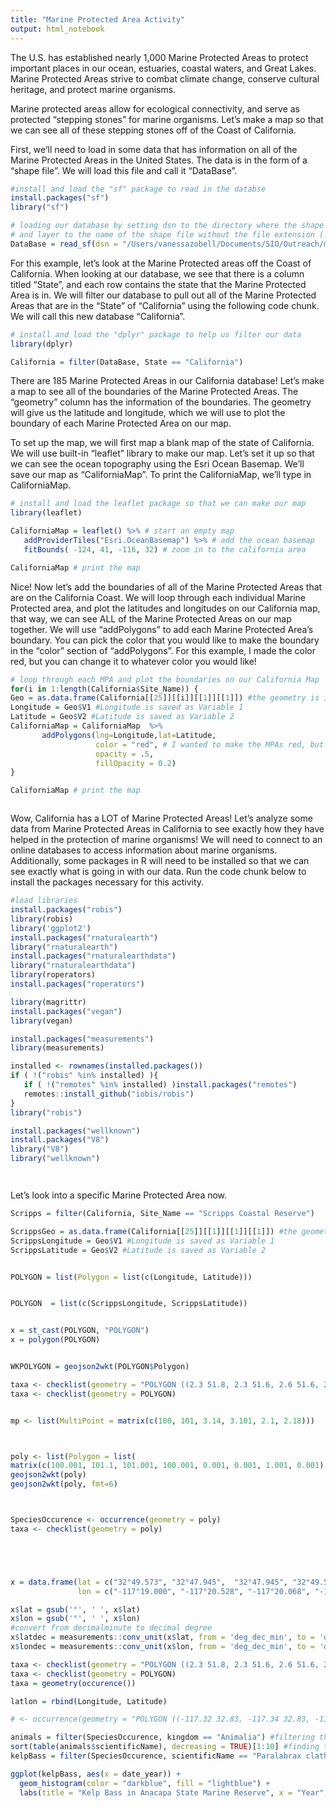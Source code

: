 ```yaml
---
title: "Marine Protected Area Activity"
output: html_notebook
---
```


The U.S. has established nearly 1,000 Marine Protected Areas to protect important places in our ocean, estuaries, coastal waters, and Great Lakes. Marine Protected Areas strive to combat climate change, conserve cultural heritage, and protect marine organisms. 

Marine protected areas allow for ecological connectivity, and serve as protected "stepping stones" for marine organisms. Let's make a map so that we can see all of these stepping stones off of the Coast of California.

First, we'll need to load in some data that has information on all of the Marine Protected Areas in the United States. The data is in the form of a "shape file". We will load this file and call it "DataBase". 

```r
#install and load the "sf" package to read in the databse
install.packages("sf")
library("sf")

# loading our database by setting dsn to the directory where the shape file lives
# and layer to the name of the shape file without the file extension (.shp)
DataBase = read_sf(dsn = "/Users/vanessazobell/Documents/SIO/Outreach/mpa_inventory_2014_public_shp", layer = "mpa_inventory_2014_public_shp")

```

For this example, let's look at the Marine Protected areas off the Coast of California. When looking at our database, we see that there is a column titled "State", and each row contains the state that the Marine Protected Area is in. We will filter our database to pull out all of the Marine Protected Areas that are in the "State" of "California" using the following code chunk. We will call this new database "California". 

```r
# install and load the "dplyr" package to help us filter our data
library(dplyr)

California = filter(DataBase, State == "California")

```

There are 185 Marine Protected Areas in our California database! Let's make a map to see all of the boundaries of the Marine Protected Areas. The "geometry" column has the information of the boundaries. The geometry will give us the latitude and longitude, which we will use to plot the boundary of each Marine Protected Area on our map. 

To set up the map, we will first map a blank map of the state of California. We will use built-in "leaflet" library to make our map. Let's set it up so that we can see the ocean topography using the Esri Ocean Basemap. We'll save our map as "CaliforniaMap". To print the CaliforniaMap, we'll type in CaliforniaMap. 


```r
# install and load the leaflet package so that we can make our map
library(leaflet)

CaliforniaMap = leaflet() %>% # start an empty map
   addProviderTiles("Esri.OceanBasemap") %>% # add the ocean basemap 
   fitBounds( -124, 41, -116, 32) # zoom in to the california area

CaliforniaMap # print the map

```
Nice! Now let's add the boundaries of all of the Marine Protected Areas that are on the California Coast. We will loop through each individual Marine Protected area, and plot the latitudes and longitudes on our California map, that way, we can see ALL of the Marine Protected Areas on our map together. We will use "addPolygons" to add each Marine Protected Area's boundary. You can pick the color that you would like to make the boundary in the "color" section of "addPolygons". For this example, I made the color red, but you can change it to whatever color you would like!

```r

# loop through each MPA and plot the boundaries on our California Map
for(i in 1:length(California$Site_Name)) {
Geo = as.data.frame(California[[25]][[i]][[1]][[1]]) #the geometry is in the 25th column
Longitude = Geo$V1 #Longitude is saved as Variable 1
Latitude = Geo$V2 #Latitude is saved as Variable 2
CaliforniaMap = CaliforniaMap  %>% 
       addPolygons(lng=Longitude,lat=Latitude, 
                   color = "red", # I wanted to make the MPAs red, but you can put any colors you want!
                   opacity = .5, 
                   fillOpacity = 0.2)
}

CaliforniaMap # print the map
```
```

```
Wow, California has a LOT of Marine Protected Areas! Let's analyze some data from Marine Protected Areas in California to see exactly how they have helped in the protection of marine organisms! We will need to connect to an online databases to access information about marine organisms. Additionally, some packages in R will need to be installed so that we can see exactly what is going in with our data. Run the code chunk below to install the packages necessary for this activity. 

```r
#load libraries
install.packages("robis")
library(robis)
library('ggplot2')
install.packages("rnaturalearth")
library("rnaturalearth")
install.packages("rnaturalearthdata")
library("rnaturalearthdata")
library(roperators)
install.packages("roperators")

library(magrittr) 
install.packages("vegan")
library(vegan)

install.packages("measurements")
library(measurements)

installed <- rownames(installed.packages())
if ( !("robis" %in% installed) ){
   if ( !("remotes" %in% installed) )install.packages("remotes")
   remotes::install_github("iobis/robis")
}
library("robis")

install.packages("wellknown")
install.packages("V8")
library("V8")
library("wellknown")

```
```


```
Let's look into a specific Marine Protected Area now. 


```r

Scripps = filter(California, Site_Name == "Scripps Coastal Reserve")

ScrippsGeo = as.data.frame(California[[25]][[1]][[1]][[1]]) #the geometry is in the 25th column
ScrippsLongitude = Geo$V1 #Longitude is saved as Variable 1
ScrippsLatitude = Geo$V2 #Latitude is saved as Variable 2


POLYGON = list(Polygon = list(c(Longitude, Latitude)))


POLYGON  = list(c(ScrippsLongitude, ScrippsLatitude))


x = st_cast(POLYGON, "POLYGON")
x = polygon(POLYGON)


WKPOLYGON = geojson2wkt(POLYGON$Polygon)

taxa <- checklist(geometry = "POLYGON ((2.3 51.8, 2.3 51.6, 2.6 51.6, 2.6 51.8, 2.3 51.8))")
taxa <- checklist(geometry = POLYGON)


mp <- list(MultiPoint = matrix(c(100, 101, 3.14, 3.101, 2.1, 2.18)))



poly <- list(Polygon = list(
matrix(c(100.001, 101.1, 101.001, 100.001, 0.001, 0.001, 1.001, 0.001), ncol = 2)))
geojson2wkt(poly)
geojson2wkt(poly, fmt=6)



SpeciesOccurence <- occurrence(geometry = poly)
taxa <- checklist(geometry = poly)





x = data.frame(lat = c("32°49.573", "32°47.945",  "32°47.945", "32°49.573", "32°49.573"),
               lon = c("-117°19.000", "-117°20.528", "-117°20.068", "-117°19.000", "-117°19.000"))

x$lat = gsub('°', ' ', x$lat)
x$lon = gsub('°', ' ', x$lon)
#convert from decimalminute to decimal degree
x$latdec = measurements::conv_unit(x$lat, from = 'deg_dec_min', to = 'dec_deg')
x$londec = measurements::conv_unit(x$lon, from = 'deg_dec_min', to = 'dec_deg')
```

```r




taxa <- checklist(geometry = "POLYGON ((2.3 51.8, 2.3 51.6, 2.6 51.6, 2.6 51.8, 2.3 51.8))")
taxa <- checklist(geometry = POLYGON)
taxa = geometry(occurence())

latlon = rbind(Longitude, Latitude)

# <- occurrence(geometry = "POLYGON ((-117.32 32.83, -117.34 32.83, -117.33 32.80, -117.32 32.80, -117.32 32.83)) ")

animals = filter(SpeciesOccurence, kingdom == "Animalia") #filtering the dataframe to pull out the animals
sort(table(animals$scientificName), decreasing = TRUE)[1:10] #finding the 10 animals that occur most often in the dataframe
kelpBass = filter(SpeciesOccurence, scientificName == "Paralabrax clathratus") #since kelpbass is the most commonly occuring animal, pull out info on the kelp bass

ggplot(kelpBass, aes(x = date_year)) + 
  geom_histogram(color = "darkblue", fill = "lightblue") + 
  labs(title = "Kelp Bass in Anacapa State Marine Reserve", x = "Year", y = "# of Kelp Bass") # make a histogram showing the kelp bass count from 2006 through 2020


```


